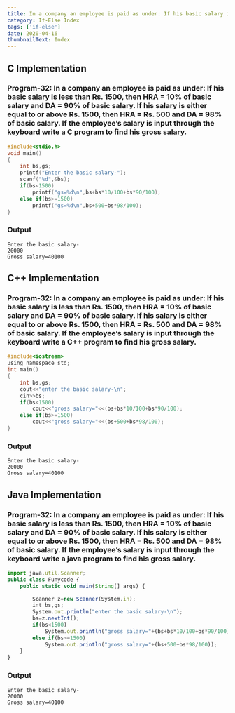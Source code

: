 ```yaml
---
title: In a company an employee is paid as under: If his basic salary is less than Rs. 1500, then HRA = 10% of basic salary and DA = 90% of basic salary. If his salary is either equal to or above Rs. 1500, then HRA = Rs. 500 and DA = 98% of basic salary. If the employee’s salary is input through the keyboard write a program to find his gross salary.
category: If-Else Index
tags: ['if-else']
date: 2020-04-16
thumbnailText: Index
---
```


## C Implementation
### Program-32: In a company an employee is paid as under: If his basic salary is less than Rs. 1500, then HRA = 10% of basic salary and DA = 90% of basic salary. If his salary is either equal to or above Rs. 1500, then HRA = Rs. 500 and DA = 98% of basic salary. If the employee’s salary is input through the keyboard write a C program to find his gross salary.
```c
#include<stdio.h>
void main()
{
    int bs,gs;
    printf("Enter the basic salary-");
    scanf("%d",&bs);
    if(bs<1500)
        printf("gs=%d\n",bs+bs*10/100+bs*90/100);
    else if(bs>=1500)
        printf("gs=%d\n",bs+500+bs*98/100);
}
```
### Output
```
Enter the basic salary-
20000
Gross salary=40100
```

## C++ Implementation
### Program-32: In a company an employee is paid as under: If his basic salary is less than Rs. 1500, then HRA = 10% of basic salary and DA = 90% of basic salary. If his salary is either equal to or above Rs. 1500, then HRA = Rs. 500 and DA = 98% of basic salary. If the employee’s salary is input through the keyboard write a C++ program to find his gross salary.
```c
#include<iostream>
using namespace std;
int main()
{
    int bs,gs;
    cout<<"enter the basic salary-\n";
    cin>>bs;
    if(bs<1500)
        cout<<"gross salary="<<(bs+bs*10/100+bs*90/100);
    else if(bs>=1500)
        cout<<"gross salary="<<(bs+500+bs*98/100);
}
```
### Output
```
Enter the basic salary-
20000
Gross salary=40100
```

## Java Implementation
### Program-32: In a company an employee is paid as under: If his basic salary is less than Rs. 1500, then HRA = 10% of basic salary and DA = 90% of basic salary. If his salary is either equal to or above Rs. 1500, then HRA = Rs. 500 and DA = 98% of basic salary. If the employee’s salary is input through the keyboard write a java program to find his gross salary.
```js
import java.util.Scanner;
public class Funycode {
    public static void main(String[] args) {

        Scanner z=new Scanner(System.in);
        int bs,gs;
        System.out.println("enter the basic salary-\n");
        bs=z.nextInt();
        if(bs<1500)
            System.out.println("gross salary="+(bs+bs*10/100+bs*90/100));
        else if(bs>=1500)
            System.out.println("gross salary="+(bs+500+bs*98/100));
    }
}
```
### Output
```
Enter the basic salary-
20000
Gross salary=40100
```
